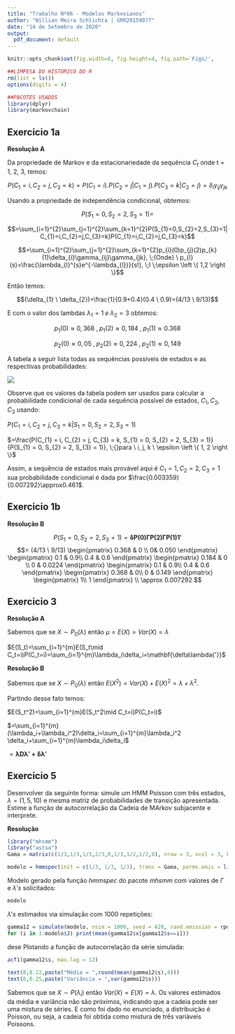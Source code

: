 ```yaml
---
title: "Trabalho Nº06 - Modelos Markovianos"
author: "Willian Meira Schlichta | GRR20159077"
date: "14 de Setembro de 2020"
output:
  pdf_document: default
---
```


```r
knitr::opts_chunk$set(fig.width=8, fig.height=4, fig.path='Figs/',                     echo=F,warning=T,message=FALSE,cache=F,comment=NULL)
```

```r
##LIMPESA DO HISTORICO DO R
rm(list = ls())
options(digits = 4)

##PACOTES USADOS
library(dplyr)
library(markovchain)
```

## Exercicio 1a

**Resolução A**

Da propriedade de Markov e da estacionariedade da sequência $C_{t}$ onde t = 1, 2, 3, temos:

$$P(C_{1}=i,C_{2}=j,C_{3}=k)=P(C_{1}=i).P(C_{2}=j|C_{1}=j).P(C_{3}=k|C_{2}=j)=
\delta_{i}\gamma_{ij}\gamma_{jk}$$

Usando a propriedade de independência condicional, obtemos:

$$P(S_{1}=0,S_{2}=2,S_{3}=1)=$$

$$=\sum_{i=1}^{2}\sum_{j=1}^{2}\sum_{k=1}^{2}P(S_{1}=0,S_{2}=2,S_{3}=1|C_{1}=i,C_{2}=j,C_{3}=k)P(C_{1}=i,C_{2}=j,C_{3}=k)$$


$$=\sum_{i=1}^{2}\sum_{j=1}^{2}\sum_{k=1}^{2}p_{i}(0)p_{j}(2)p_{k}(1)\delta_{i}\gamma_{ij}\gamma_{jk}, \;{Onde} \ p_{l}(s)=\frac{\lambda_{l}^{s}e^{-\lambda_{l}}}{s!}, \;l \;\epsilon \left \{ 1,2 \right \}$$




Então temos:

$$(\delta_{1} \ \delta_{2})=\frac{1}{0.9+0.4}(0.4 \ 0.9)=(4/13 \ 9/13)$$

E com o valor dos lambdas $\lambda_{1}=1 \;e\; \lambda_{2}=3$ obtemos:

$$p_{1}(0)\approx 0,368 \; , \; p_{1}(2)\approx 0,184 \; , \; p_{1}(1)\approx 0.368$$

$$p_{2}(0)\approx 0,05 \; , \; p_{2}(2)\approx 0,224 \; , \; p_{2}(1)\approx 0,149$$

A tabela a seguir lista todas as sequências possíveis de estados e as respectivas probabilidades:

![](C:/Users/55419/Documents/Git/disciplinas/Optativas/CE231 - Modelos Markovianos/Trabalho 06 - img2.png)

Observe que os valores da tabela podem ser usados para calcular a probabilidade condicional
de cada sequência possível de estados, $C_{1}, C_{2}, C_{3}$ usando:

$P(C_{1}=i,C_{2}=j,C_{3}=k|S_{1}=0,S_{2}=2,S_{3}= 1)$

$=\frac{P(C_{1} = i, C_{2} = j, C_{3} = k, S_{1} = 0, S_{2} = 2, S_{3} = 1)}{P(S_{1} = 0, S_{2} = 2, S_{3} = 1)}, \;{}para \ i, j, k \ \epsilon \left \{ 1, 2 \right \}$

Assim, a sequência de estados mais provável aqui é $C_{1} = 1, C_{2} = 2, C_{3} = 1$ 
sua probabilidade condicional é dada por $\frac{0.003359}{0.007292}\approx0.461$.








## Exercicio 1b



**Resolução B**

$$P(S_{1} = 0, S_{2} = 2, S_{3} = 1) = \mathbf{\delta P(0)\Gamma P (2)\Gamma P (1)1'}$$
$$= (4/13 \ 9/13) \begin{pmatrix}
0.368 & 0 \\
0& 0.050 \end{pmatrix}
\begin{pmatrix}
0.1 & 0.9\\
0.4 & 0.6
 \end{pmatrix}
 \begin{pmatrix}
0.184 & 0 \\
0 & 0.0224
 \end{pmatrix}
\begin{pmatrix}
0.1 & 0.9\\
0.4 & 0.6
 \end{pmatrix}
 \begin{pmatrix}
0.368 & 0\\
0 & 0.149
 \end{pmatrix}
  \begin{pmatrix}
1\\
1
 \end{pmatrix} \\
 \approx 0.007292
$$






## Exercicio 3



**Resolução A**

Sabemos que se $X\sim P_0(\lambda)$ então $\mu=E(X)=Var(X)=\lambda$

$E(S_t)=\sum_{i=1}^{m}E(S_t\mid C_t=i)P(C_t=i)=\sum_{i=1}^{m}\lambda_i\delta_i=\mathbf{\delta\lambda{'}}$

**Resolução B**

Sabemos que se $X\sim P_0(\lambda)$ então $E(X^2)=Var(X)+E(X)^2=\lambda+\lambda^2$.

Partindo desse fato temos:

$E(S_t^2)=\sum_{i=1}^{m}E(S_t^2\mid C_t=i)P(C_t=i)$

$=\sum_{i=1}^{m}(\lambda_i+\lambda_i^2)\delta_i=\sum_{i=1}^{m}\lambda_i^2 \delta_i+\sum_{i=1}^{m}\lambda_i\delta_i$

$= \mathbf{\lambda D \lambda{'}+\delta\lambda{'}}$



## Exercicio 5



Desenvolver da seguinte forma: simule um HMM Poisson com três estados, $\lambda=(1,5,10)$ e mesma matriz de probabilidades de transição apresentada.
Estime a função de autocorrelação da Cadeia de MArkov subjacente e interprete.

**Resolução**

```r
library("mhsmm")
library("astsa")
Gama = matrix(c(1/3,1/3,1/3,2/3,0,1/3,1/2,1/2,0), nrow = 3, ncol = 3, byrow = TRUE)

modelo = hmmspec(init = c(1/3, 1/3, 1/3), trans = Gama, parms.emis = list(lambda=c(1, 5, 10)),dens.emis = dpois.hsmm)
```
Modelo gerado pela função *hmmspec* do pacote *mhsmm* com valores de $\Gamma$ e $\lambda's$ solicitados:

```r
modelo
```

$\lambda's$ estimados via simulação com 1000 repetições:

```r
gamma12 = simulate(modelo, nsim = 1000, seed = 420, rand.emission = rpois.hsmm)
for (i in 1:modelo$J) print(mean(gamma12$x[gamma12$s==i]))
```


dese
Plotando a função de autocorrelação da série simulada:

```r
acf1(gamma12$s, max.lag = 12)
 
text(8,0.22,paste("Média = ",round(mean(gamma12$s),4)))
text(8,0.25,paste("Variância = ",var(gamma12$s)))
```

Sabemos que se $X \sim P(\lambda_i)$ então $Var(X)=E(X)=\lambda$. Os valores estimados da média e variância não são próximos, indicando que a cadeia pode ser uma mistura de séries. E como foi dado no enunciado, a distribuição é Poisson, ou seja, a cadeia foi obtida como mistura de três variáveis Poissons.



